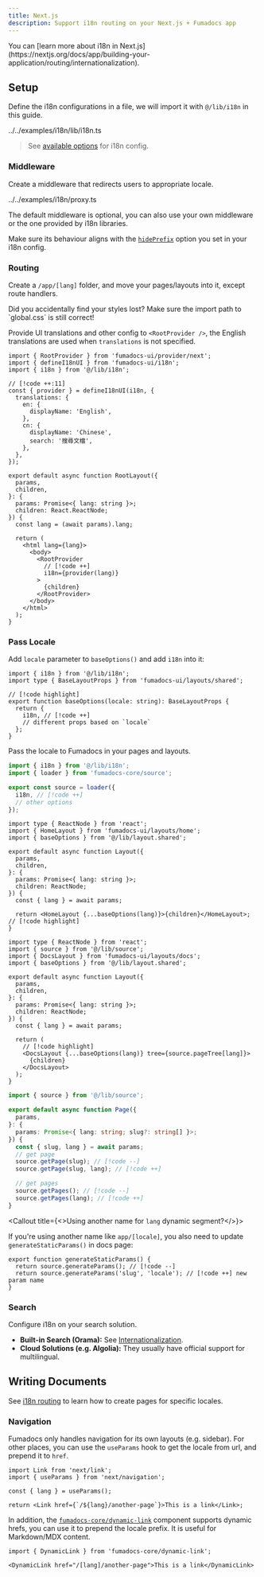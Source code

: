 ```yaml
---
title: Next.js
description: Support i18n routing on your Next.js + Fumadocs app
---
```


<Callout title="New to Next.js?">
  You can [learn more about i18n in
  Next.js](https://nextjs.org/docs/app/building-your-application/routing/internationalization).
</Callout>

## Setup

Define the i18n configurations in a file, we will import it with `@/lib/i18n` in this guide.

<include cwd meta='title="lib/i18n.ts"'>
  ../../examples/i18n/lib/i18n.ts
</include>

> See [available options](/docs/headless/internationalization) for i18n config.

### Middleware

Create a middleware that redirects users to appropriate locale.

<include cwd meta='title="proxy.ts"'>
  ../../examples/i18n/proxy.ts
</include>

<Callout title="Using your own middleware?">

The default middleware is optional, you can also use your own middleware or the one provided by i18n libraries.

Make sure its behaviour aligns with the [`hidePrefix`](/docs/headless/internationalization#hide-locale-prefix) option you set in your i18n config.

</Callout>

### Routing

Create a `/app/[lang]` folder, and move your pages/layouts into it, except route handlers.

<Files>
  <Folder name="app" defaultOpen>
    <File name="api/search/route.ts" />
    <Folder name="[lang]" defaultOpen>
      <File name="layout.tsx" />
      <File name="(home)/page.tsx" />
      <File name="..." />
    </Folder>
  </Folder>
</Files>

<Callout title="Common Mistake" type="error">
  Did you accidentally find your styles lost? Make sure the import path to
  `global.css` is still correct!
</Callout>

Provide UI translations and other config to `<RootProvider />`, the English translations are used when `translations` is not specified.

```tsx title="app/[lang]/layout.tsx"
import { RootProvider } from 'fumadocs-ui/provider/next';
import { defineI18nUI } from 'fumadocs-ui/i18n';
import { i18n } from '@/lib/i18n';

// [!code ++:11]
const { provider } = defineI18nUI(i18n, {
  translations: {
    en: {
      displayName: 'English',
    },
    cn: {
      displayName: 'Chinese',
      search: '搜尋文檔',
    },
  },
});

export default async function RootLayout({
  params,
  children,
}: {
  params: Promise<{ lang: string }>;
  children: React.ReactNode;
}) {
  const lang = (await params).lang;

  return (
    <html lang={lang}>
      <body>
        <RootProvider
          // [!code ++]
          i18n={provider(lang)}
        >
          {children}
        </RootProvider>
      </body>
    </html>
  );
}
```

### Pass Locale

Add `locale` parameter to `baseOptions()` and add `i18n` into it:

```tsx title="lib/layout.shared.tsx"
import { i18n } from '@/lib/i18n';
import type { BaseLayoutProps } from 'fumadocs-ui/layouts/shared';

// [!code highlight]
export function baseOptions(locale: string): BaseLayoutProps {
  return {
    i18n, // [!code ++]
    // different props based on `locale`
  };
}
```

Pass the locale to Fumadocs in your pages and layouts.

```ts tab="lib/source.ts"
import { i18n } from '@/lib/i18n';
import { loader } from 'fumadocs-core/source';

export const source = loader({
  i18n, // [!code ++]
  // other options
});
```

```tsx tab="Home Layout" title="app/[lang]/(home)/layout.tsx"
import type { ReactNode } from 'react';
import { HomeLayout } from 'fumadocs-ui/layouts/home';
import { baseOptions } from '@/lib/layout.shared';

export default async function Layout({
  params,
  children,
}: {
  params: Promise<{ lang: string }>;
  children: ReactNode;
}) {
  const { lang } = await params;

  return <HomeLayout {...baseOptions(lang)}>{children}</HomeLayout>; // [!code highlight]
}
```

```tsx tab="Docs Layout" title="app/[lang]/docs/layout.tsx"
import type { ReactNode } from 'react';
import { source } from '@/lib/source';
import { DocsLayout } from 'fumadocs-ui/layouts/docs';
import { baseOptions } from '@/lib/layout.shared';

export default async function Layout({
  params,
  children,
}: {
  params: Promise<{ lang: string }>;
  children: ReactNode;
}) {
  const { lang } = await params;

  return (
    // [!code highlight]
    <DocsLayout {...baseOptions(lang)} tree={source.pageTree[lang]}>
      {children}
    </DocsLayout>
  );
}
```

```ts tab="Docs Page" title="app/[lang]/docs/[[...slug]]/page.tsx"
import { source } from '@/lib/source';

export default async function Page({
  params,
}: {
  params: Promise<{ lang: string; slug?: string[] }>;
}) {
  const { slug, lang } = await params;
  // get page
  source.getPage(slug); // [!code --]
  source.getPage(slug, lang); // [!code ++]

  // get pages
  source.getPages(); // [!code --]
  source.getPages(lang); // [!code ++]
}
```

<Callout title={<>Using another name for <code>lang</code> dynamic segment?</>}>

If you're using another name like `app/[locale]`, you also need to update `generateStaticParams()` in docs page:

```tsx
export function generateStaticParams() {
  return source.generateParams(); // [!code --]
  return source.generateParams('slug', 'locale'); // [!code ++] new param name
}
```

</Callout>

### Search

Configure i18n on your search solution.

- **Built-in Search (Orama):** See [Internationalization](/docs/headless/search/orama#internationalization).
- **Cloud Solutions (e.g. Algolia):** They usually have official support for multilingual.

## Writing Documents

See [i18n routing](/docs/ui/page-conventions#i18n-routing) to learn how to create pages for specific locales.

### Navigation

Fumadocs only handles navigation for its own layouts (e.g. sidebar).
For other places, you can use the `useParams` hook to get the locale from url, and prepend it to `href`.

```tsx
import Link from 'next/link';
import { useParams } from 'next/navigation';

const { lang } = useParams();

return <Link href={`/${lang}/another-page`}>This is a link</Link>;
```

In addition, the [`fumadocs-core/dynamic-link`](/docs/headless/components/link#dynamic-hrefs) component supports dynamic hrefs, you can use it to prepend the locale prefix.
It is useful for Markdown/MDX content.

```mdx title="content.mdx"
import { DynamicLink } from 'fumadocs-core/dynamic-link';

<DynamicLink href="/[lang]/another-page">This is a link</DynamicLink>
```
